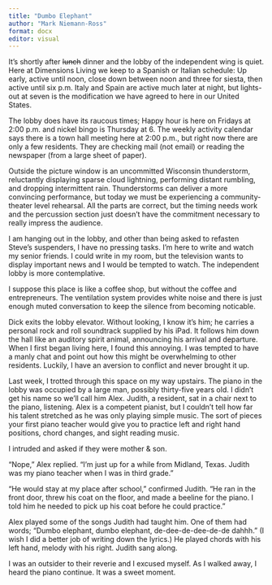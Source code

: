 ```yaml
---
title: "Dumbo Elephant"
author: "Mark Niemann-Ross"
format: docx
editor: visual
---
```


It's shortly after ~~lunch~~ dinner and the lobby of the independent wing is quiet. Here at Dimensions Living we keep to a Spanish or Italian schedule: Up early, active until noon, close down between noon and three for siesta, then active until six p.m. Italy and Spain are active much later at night, but lights-out at seven is the modification we have agreed to here in our United States.

The lobby does have its raucous times; Happy hour is here on Fridays at 2:00 p.m. and nickel bingo is Thursday at 6. The weekly activity calendar says there is a town hall meeting here at 2:00 p.m., but right now there are only a few residents. They are checking mail (not email) or reading the newspaper (from a large sheet of paper).

Outside the picture window is an uncommitted Wisconsin thunderstorm, reluctantly displaying sparse cloud lightning, performing distant rumbling, and dropping intermittent rain. Thunderstorms can deliver a more convincing performance, but today we must be experiencing a community-theater level rehearsal. All the parts are correct, but the timing needs work and the percussion section just doesn't have the commitment necessary to really impress the audience. 

I am hanging out in the lobby, and other than being asked to refasten Steve's suspenders, I have no pressing tasks. I'm here to write and watch my senior friends. I could write in my room, but the television wants to display important news and I would be tempted to watch. The independent lobby is more contemplative.

I suppose this place is like a coffee shop, but without the coffee and entrepreneurs. The ventilation system provides white noise and there is just enough muted conversation to keep the silence from becoming noticable.

Dick exits the lobby elevator. Without looking, I know it's him; he carries a personal rock and roll soundtrack supplied by his iPad. It follows him down the hall like an auditory spirit animal, announcing his arrival and departure. When I first began living here, I found this annoying. I was tempted to have a manly chat and point out how this might be overwhelming to other residents. Luckily, I have an aversion to conflict and never brought it up. 

Last week, I trotted through this space on my way upstairs. The piano in the lobby was occupied by a large man, possibly thirty-five years old. I didn't get his name so we'll call him Alex. Judith, a resident, sat in a chair next to the piano, listening. Alex is a competent pianist, but I couldn't tell how far his talent stretched as he was only playing simple music. The sort of pieces your first piano teacher would give you to practice left and right hand positions, chord changes, and sight reading music.

I intruded and asked if they were mother & son.

"Nope," Alex replied. "I'm just up for a while from Midland, Texas. Judith was my piano teacher when I was in third grade."

"He would stay at my place after school," confirmed Judith. "He ran in the front door, threw his coat on the floor, and made a beeline for the piano. I told him he needed to pick up his coat before he could practice."

Alex played some of the songs Judith had taught him. One of them had words; "Dumbo elephant, dumbo elephant, de-dee-de-dee-de-de dahhh." (I wish I did a better job of writing down the lyrics.) He played chords with his left hand, melody with his right. Judith sang along.

I was an outsider to their reverie and I excused myself. As I walked away, I heard the piano continue. It was a sweet moment.


